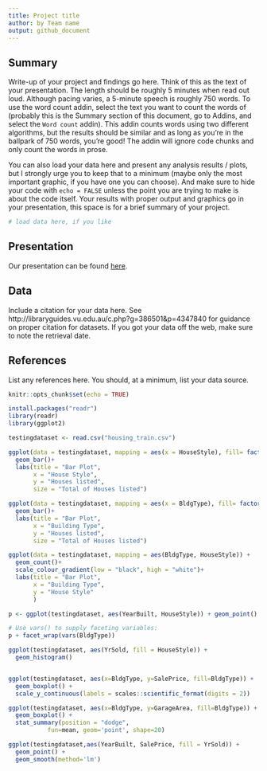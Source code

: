 ```yaml
---
title: Project title
author: by Team name
output: github_document
---
```


## Summary

Write-up of your project and findings go here. 
Think of this as the text of your presentation. 
The length should be roughly 5 minutes when read out loud.
Although pacing varies, a 5-minute speech is roughly 750 words. 
To use the word count addin, select the text you want to count the words of (probably this is the 
Summary section of this document, go to Addins, and select the `Word count` addin).
This addin counts words using two different algorithms, but the results should be similar and as long as you're in the ballpark of 750 words, you're good! 
The addin will ignore code chunks and only count the words in prose.

You can also load your data here and present any analysis results / plots, but I strongly urge you to keep that to a minimum (maybe only the most important graphic, if you have one you can choose). 
And make sure to hide your code with  `echo = FALSE` unless the point you are trying to make is about the code itself.
Your results with proper output and graphics go in your presentation, this space is for a brief summary of your project.

```r
# load data here, if you like
```

## Presentation

Our presentation can be found [here](presentation/presentation.html).

## Data 

Include a citation for your data here. 
See http://libraryguides.vu.edu.au/c.php?g=386501&p=4347840 for guidance on proper citation for datasets. 
If you got your data off the web, make sure to note the retrieval date.

## References

List any references here. You should, at a minimum, list your data source.




```r
knitr::opts_chunk$set(echo = TRUE)

```

```r

install.packages("readr")
library(readr)
library(ggplot2)

testingdataset <- read.csv("housing_train.csv")

ggplot(data = testingdataset, mapping = aes(x = HouseStyle), fill= factor(x)) + 
  geom_bar()+
  labs(title = "Bar Plot",
       x = "House Style",
       y = "Houses listed",
       size = "Total of Houses listed")

ggplot(data = testingdataset, mapping = aes(x = BldgType), fill= factor(x)) + 
  geom_bar()+
  labs(title = "Bar Plot",
       x = "Building Type",
       y = "Houses listed",
       size = "Total of Houses listed")

ggplot(data = testingdataset, mapping = aes(BldgType, HouseStyle)) + 
  geom_count()+
  scale_colour_gradient(low = "black", high = "white")+
  labs(title = "Bar Plot",
       x = "Building Type",
       y = "House Style"
       )
```





```r
p <- ggplot(testingdataset, aes(YearBuilt, HouseStyle)) + geom_point()

# Use vars() to supply faceting variables:
p + facet_wrap(vars(BldgType))
```



```r
ggplot(testingdataset, aes(YrSold, fill = HouseStyle)) +
  geom_histogram()


ggplot(testingdataset, aes(x=BldgType, y=SalePrice, fill=BldgType)) +
  geom_boxplot() +
  scale_y_continuous(labels = scales::scientific_format(digits = 2))
```

```r

ggplot(testingdataset, aes(x=BldgType, y=GarageArea, fill=BldgType)) +
  geom_boxplot() +
  stat_summary(position = "dodge",
           fun=mean, geom='point', shape=20)
```

```r

ggplot(testingdataset,aes(YearBuilt, SalePrice, fill = YrSold)) +
  geom_point() +
  geom_smooth(method='lm')
```

